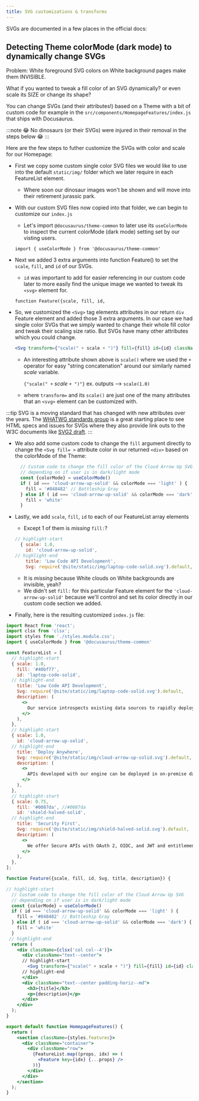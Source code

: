 ```yaml
---
title: SVG customizations & transforms
---
```


SVGs are documented in a few places in the official docs:
<DocusaurusButton label="Docusaurus Documentation: Static Assets" to="https://docusaurus.io/docs/static-assets#in-jsx" />
<DocusaurusButton label="Docusaurus Documentation: Inline SVGs" to="https://docusaurus.io/docs/markdown-features/assets#inline-svgs" />

## Detecting Theme colorMode (dark mode) to dynamically change SVGs
Problem: White foreground SVG colors on White background pages make them INVISIBLE.

What if you wanted to tweak a fill color of an SVG dynamically? or even scale its SIZE or change its shape?

You can change SVGs (and their attributes!) based on a Theme with a bit of custom code for example in the `src/components/HomepageFeatures/index.js` that ships with Docusaurus.

:::note
😂 No dinosaurs (or their SVGs) were injured in their removal in the steps below 😂
:::

Here are the few steps to futher customize the SVGs with color and scale for our Homepage:

- First we copy some custom single color SVG files we would like to use into the default `static/img/` folder which we later require in each FeatureList element.
  - Where soon our dinosaur images won't be shown and will move into their retirement jurassic park. <DocusaurusButton label="<--bye bye soon 😂"/>

- With our custom SVG files now copied into that folder, we can begin to customize our `index.js`
  - Let's import `@docusaurus/theme-common` to later use its `useColorMode` to inspect the current colorMode (dark mode) setting set by our visting users.

  ```
  import { useColorMode } from '@docusaurus/theme-common'
  ```

- Next we added 3 extra arguments into function Feature() to set the `scale`, `fill`, and `id` of our SVGs.
  - `id` was important to add for easier referencing in our custom code later to more easily find the unique image we wanted to tweak its `<svg>` element for.

  ```
  function Feature({scale, fill, id, 
  ```

- So, we customized the `<Svg>` tag elements attributes in our return `div` Feature element and added those 3 extra arguments.  In our case we had single color SVGs that we simply wanted to change their whole fill color and tweak their scaling size ratio.  But SVGs have many other attributes which you could change.

  ```jsx
  <Svg transform={"scale(" + scale + ")"} fill={fill} id={id} className={styles.featureSvg} role="img" />
  ```
  - An interesting attribute shown above is `scale()` where we used the `+` operator for easy "string concatenation" around our similarly named _scale_ variable.

    `{"scale(" +` _scale_ `+ ")"}` ex. outputs --> `scale(1.0)`

  - where `transform=` and its `scale()` are just one of the many attributes that an `<svg>` element can be customized with.

:::tip
SVG is a moving standard that has changed with new attributes over the years. The [WHATWG standards group](https://html.spec.whatwg.org/#svg-0") is a great starting place to see HTML specs and issues for SVGs where they also provide link outs to the W3C documents like [SVG2 draft](https://svgwg.org/svg2-draft/Overview.html").
:::

- We also add some custom code to change the `fill` argument directly to change the `<Svg fill= >` attribute color in our returned `<div>` based on the colorMode of the Theme:

  ```jsx
    // Custom code to change the fill color of the Cloud Arrow Up SVG
    // depending on if user is in dark/light mode
    const {colorMode} = useColorMode()
    if ( id === 'cloud-arrow-up-solid' && colorMode === 'light' ) {
      fill = '#848482' // Battleship Gray
    } else if ( id === 'cloud-arrow-up-solid' && colorMode === 'dark') {
      fill = 'white' 
    }
  ```

- Lastly, we add `scale`, `fill`, `id` to each of our FeatureList array elements
  - Except 1 of them is *missing* `fill:`?

  ```jsx
  // highlight-start
    { scale: 1.0,
      id: 'cloud-arrow-up-solid',
  // highlight-end
      title: 'Low Code API Development',
      Svg: require('@site/static/img/laptop-code-solid.svg').default,,
  ```

  - It is *missing* because White clouds on White backgrounds are invisible, yeah?
  - We didn't set `fill:` for this particular Feature element for the `'cloud-arrow-up-solid'` because we'll control and set its color directly in our custom code section we added.

- Finally, here is the resulting customized `index.js` file:

```jsx title="src/components/HomepageFeatures/index.js"
import React from 'react';
import clsx from 'clsx';
import styles from './styles.module.css';
import { useColorMode } from '@docusaurus/theme-common'

const FeatureList = [
  // highlight-start
  { scale: 1.0,
    fill: '#40bf77',
    id: 'laptop-code-solid',
  // highlight-end
    title: 'Low Code API Development',
    Svg: require('@site/static/img/laptop-code-solid.svg').default,
    description: (
      <>
        Our service introspects existing data sources to rapidly deploy REST APIs without any coding!
      </>
    ),
  },
  // highlight-start
  { scale: 1.0,
    id: 'cloud-arrow-up-solid',
  // highlight-end
    title: 'Deploy Anywhere',
    Svg: require('@site/static/img/cloud-arrow-up-solid.svg').default,
    description: (
      <>
        APIs developed with our engine can be deployed in on-premise datacenters and any cloud.
      </>
    ),
  },
  // highlight-start
  { scale: 0.75,
    fill: '#0087da', //#0087da
    id: 'shield-halved-solid',
  // highlight-end
    title: 'Security First',
    Svg: require('@site/static/img/shield-halved-solid.svg').default,
    description: (
      <>
        We offer Secure APIs with OAuth 2, OIDC, and JWT and entitlements can be enabled in seconds.
      </>
    ),
  },
];

function Feature({scale, fill, id, Svg, title, description}) {

// highlight-start  
  // Custom code to change the fill color of the Cloud Arrow Up SVG
  // depending on if user is in dark/light mode
  const {colorMode} = useColorMode()
  if ( id === 'cloud-arrow-up-solid' && colorMode === 'light' ) {
    fill = '#848482' // Battleship Gray
  } else if ( id === 'cloud-arrow-up-solid' && colorMode === 'dark') {
    fill = 'white' 
  }
 // highlight-end 
  return (
    <div className={clsx('col col--4')}>
      <div className="text--center">
      // highlight-start
        <Svg transform={"scale(" + scale + ")"} fill={fill} id={id} className={styles.featureSvg} role="img" />
      // highlight-end
      </div>
      <div className="text--center padding-horiz--md">
        <h3>{title}</h3>
        <p>{description}</p>
      </div>
    </div>
  );
}

export default function HomepageFeatures() {
  return (
    <section className={styles.features}>
      <div className="container">
        <div className="row">
          {FeatureList.map((props, idx) => (
            <Feature key={idx} {...props} />
          ))}
        </div>
      </div>
    </section>
  );
}
```